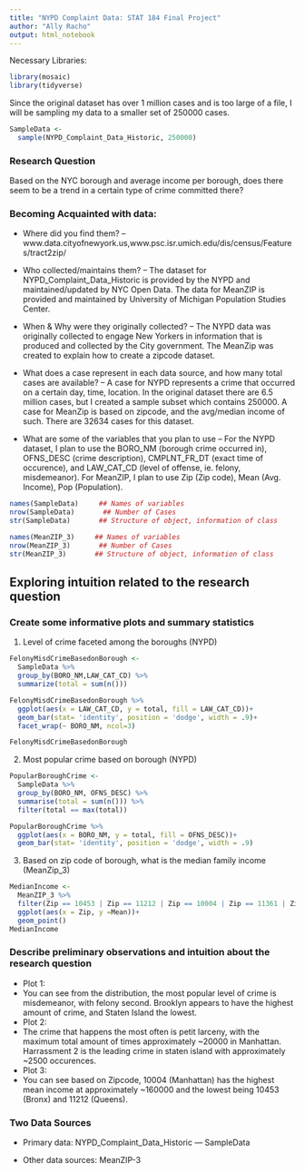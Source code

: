 ```yaml
---
title: "NYPD Complaint Data: STAT 184 Final Project" 
author: "Ally Racho"
output: html_notebook
---
```


Necessary Libraries:
```r
library(mosaic)
library(tidyverse)
```

Since the original dataset has over 1 million cases and is too large of a file, I will be sampling my data to a smaller set of 250000 cases. 
```r
SampleData <-
  sample(NYPD_Complaint_Data_Historic, 250000)
```


### Research Question

Based on the NYC borough and average income per borough, does there seem to be a trend in a certain type of crime committed there?


### Becoming Acquainted with data:

-  Where did you find them? 
  -- www.data.cityofnewyork.us,www.psc.isr.umich.edu/dis/census/Features/tract2zip/

-  Who collected/maintains them? 
  -- The dataset for NYPD_Complaint_Data_Historic is provided by the NYPD and maintained/updated by NYC Open Data. The data for MeanZIP is provided and maintained by University of Michigan Population Studies Center. 

-  When & Why were they originally collected?
  -- The NYPD data was originally collected to engage New Yorkers in information that is produced and collected by the City government. The MeanZip was created to explain how to create a zipcode dataset.

-  What does a case represent in each data source, and how many total cases are available?
  -- A case for NYPD represents a crime that occurred on a certain day, time, location. In the original dataset there are 6.5 million cases, but I created a sample subset which contains 250000. A case for MeanZip is based on zipcode, and the avg/median income of such. There are 32634 cases for this dataset.

-  What are some of the variables that you plan to use
  -- For the NYPD dataset, I plan to use the BORO_NM (borough crime occurred in), OFNS_DESC (crime description), CMPLNT_FR_DT (exact time of occurence), and LAW_CAT_CD (level of offense, ie. felony, misdemeanor). For MeanZIP, I plan to use Zip (Zip code), Mean (Avg. Income), Pop (Population). 

```r
names(SampleData)     ## Names of variables
nrow(SampleData)       ## Number of Cases
str(SampleData)       ## Structure of object, information of class
```

```r
names(MeanZIP_3)     ## Names of variables
nrow(MeanZIP_3)       ## Number of Cases
str(MeanZIP_3)       ## Structure of object, information of class
```

## Exploring intuition related to the research question

### Create some informative plots and summary statistics 

1. Level of crime faceted among the boroughs (NYPD)
```r
FelonyMisdCrimeBasedonBorough <-
  SampleData %>%
  group_by(BORO_NM,LAW_CAT_CD) %>%
  summarize(total = sum(n()))

FelonyMisdCrimeBasedonBorough %>%
  ggplot(aes(x = LAW_CAT_CD, y = total, fill = LAW_CAT_CD))+
  geom_bar(stat= 'identity', position = 'dodge', width = .9)+
  facet_wrap(~ BORO_NM, ncol=3)

FelonyMisdCrimeBasedonBorough
```

2. Most popular crime based on borough (NYPD)
```r
PopularBoroughCrime <-
  SampleData %>%
  group_by(BORO_NM, OFNS_DESC) %>%
  summarise(total = sum(n())) %>%
  filter(total == max(total))

PopularBoroughCrime %>%
  ggplot(aes(x = BORO_NM, y = total, fill = OFNS_DESC))+
  geom_bar(stat= 'identity', position = 'dodge', width = .9)
```

3. Based on zip code of borough, what is the median family income (MeanZip_3)
```r
MedianIncome <- 
  MeanZIP_3 %>%
  filter(Zip == 10453 | Zip == 11212 | Zip == 10004 | Zip == 11361 | Zip == 10314) %>%
  ggplot(aes(x = Zip, y =Mean))+
  geom_point()
MedianIncome
```



### Describe preliminary observations and intuition about the research question
* Plot 1:
- You can see from the distribution, the most popular level of crime is misdemeanor, with felony second. Brooklyn appears to have the highest amount of crime, and Staten Island the lowest.
* Plot 2:
- The crime that happens the most often is petit larceny, with the maximum total amount of times approximately ~20000 in Manhattan. Harrassment 2 is the leading crime in staten island with approximately ~2500 occurences. 
* Plot 3:
- You can see based on Zipcode, 10004 (Manhattan) has the highest mean income at approximately ~160000 and the lowest being 10453 (Bronx) and 11212 (Queens).  


### Two Data Sources

- Primary data: NYPD_Complaint_Data_Historic --- SampleData

- Other data sources: MeanZIP-3






